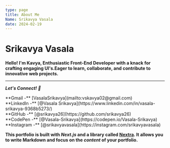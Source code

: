 ```yaml
---
type: page
title: About Me
Name: Srikavya Vasala
date: 2024-02-19
---
```

# Srikavya Vasala

**Hello! I'm Kavya, Enthusiastic Front-End Developer with a knack for crafting engaging UI's.Eager to learn, collaborate, and contribute to innovative web projects.**

---
 ***Let's Connect! 🤝***
<div>
  **Gmail -** [VasalaSrikavya](mailto:vskavya02@gmail.com)
<br />
**LinkedIn -** [@Vasala Srikavya](https://www.linkedin.com/in/vasala-srikavya-9368b5273/)
<br />
  **GitHub -** [@srikavya26](https://github.com/srikavya26)
  <br />
  **CodePen -** [@Vasala-Srikavya](https://codepen.io/Vasala-Srikavya)
  <br />
  **Instagram -** [@srikavyavasala](https://instagram.com/srikavyavasala)
  <br />

  **This portfolio is built with ***Next.js*** and a library called [Nextra](https://nextra.vercel.app/). It allows you to write Markdown and focus on the _content_ of your portfolio.**
</div>

